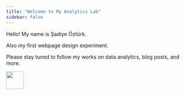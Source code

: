 ```yaml
---
title: "Welcome to My Analytics Lab"
sidebar: false 
---
```


Hello! My name is Şadiye Öztürk.


Also my first webpage design experiment.

Please stay tuned to follow my works on data analytics, blog posts, and more.

![](images/whale27.webp){fig-align="left" width="48"}
